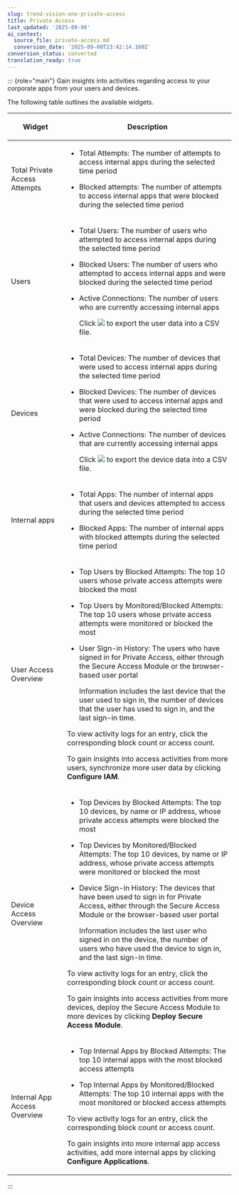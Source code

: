 ```yaml
---
slug: trend-vision-one-private-access
title: Private Access
last_updated: '2025-09-08'
ai_context:
  source_file: private-access.md
  conversion_date: '2025-09-08T23:42:14.160Z'
conversion_status: converted
translation_ready: true
---
```


::: {role="main"}
Gain insights into activities regarding access to your corporate apps from your users and devices.

The following table outlines the available widgets.

<table>
<colgroup>
<col style="width: 25%" />
<col style="width: 75%" />
</colgroup>
<thead>
<tr>
<th><p>Widget</p></th>
<th><p>Description</p></th>
</tr>
</thead>
<tbody>
<tr>
<td><p>Total Private Access Attempts</p></td>
<td><ul>
<li><p>Total Attempts: The number of attempts to access internal apps during the selected time period</p></li>
<li><p>Blocked attempts: The number of attempts to access internal apps that were blocked during the selected time period</p></li>
</ul></td>
</tr>
<tr>
<td><p>Users</p></td>
<td><ul>
<li><p>Total Users: The number of users who attempted to access internal apps during the selected time period</p></li>
<li><p>Blocked Users: The number of users who attempted to access internal apps and were blocked during the selected time period</p></li>
<li><p>Active Connections: The number of users who are currently accessing internal apps</p>
<p>Click <img src="./images/download_icon=5c7476c2-cf15-4572-b7cd-5fc67a57d22f.webp" /> to export the user data into a CSV file.</p></li>
</ul></td>
</tr>
<tr>
<td><p>Devices</p></td>
<td><ul>
<li><p>Total Devices: The number of devices that were used to access internal apps during the selected time period</p></li>
<li><p>Blocked Devices: The number of devices that were used to access internal apps and were blocked during the selected time period</p></li>
<li><p>Active Connections: The number of devices that are currently accessing internal apps</p>
<p>Click <img src="./images/download_icon=5c7476c2-cf15-4572-b7cd-5fc67a57d22f.webp" /> to export the device data into a CSV file.</p></li>
</ul></td>
</tr>
<tr>
<td><p>Internal apps</p></td>
<td><ul>
<li><p>Total Apps: The number of internal apps that users and devices attempted to access during the selected time period</p></li>
<li><p>Blocked Apps: The number of internal apps with blocked attempts during the selected time period</p></li>
</ul></td>
</tr>
<tr>
<td><p>User Access Overview</p></td>
<td><ul>
<li><p>Top Users by Blocked Attempts: The top 10 users whose private access attempts were blocked the most</p></li>
<li><p>Top Users by Monitored/Blocked Attempts: The top 10 users whose private access attempts were monitored or blocked the most</p></li>
<li><p>User Sign-in History: The users who have signed in for Private Access, either through the Secure Access Module or the browser-based user portal</p>
<p>Information includes the last device that the user used to sign in, the number of devices that the user has used to sign in, and the last sign-in time.</p></li>
</ul>
<p>To view activity logs for an entry, click the corresponding block count or access count.</p>
<p>To gain insights into access activities from more users, synchronize more user data by clicking <strong>Configure IAM</strong>.</p></td>
</tr>
<tr>
<td><p>Device Access Overview</p></td>
<td><ul>
<li><p>Top Devices by Blocked Attempts: The top 10 devices, by name or IP address, whose private access attempts were blocked the most</p></li>
<li><p>Top Devices by Monitored/Blocked Attempts: The top 10 devices, by name or IP address, whose private access attempts were monitored or blocked the most</p></li>
<li><p>Device Sign-in History: The devices that have been used to sign in for Private Access, either through the Secure Access Module or the browser-based user portal</p>
<p>Information includes the last user who signed in on the device, the number of users who have used the device to sign in, and the last sign-in time.</p></li>
</ul>
<p>To view activity logs for an entry, click the corresponding block count or access count.</p>
<p>To gain insights into access activities from more devices, deploy the Secure Access Module to more devices by clicking <strong>Deploy Secure Access Module</strong>.</p></td>
</tr>
<tr>
<td><p>Internal App Access Overview</p></td>
<td><ul>
<li><p>Top Internal Apps by Blocked Attempts: The top 10 internal apps with the most blocked access attempts</p></li>
<li><p>Top Internal Apps by Monitored/Blocked Attempts: The top 10 internal apps with the most monitored or blocked access attempts</p></li>
</ul>
<p>To view activity logs for an entry, click the corresponding block count or access count.</p>
<p>To gain insights into more internal app access activities, add more internal apps by clicking <strong>Configure Applications</strong>.</p></td>
</tr>
</tbody>
</table>
:::
